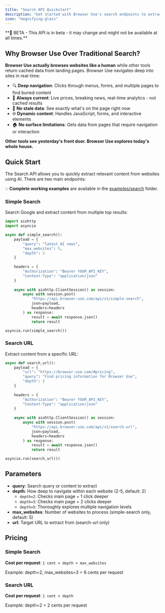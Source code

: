 ```yaml
---
title: "Search API Quickstart"
description: "Get started with Browser Use's search endpoints to extract content from websites"
icon: "magnifying-glass"
---
```


<Warning>
**🧪 BETA - This API is in beta - it may change and might not be available at all times.**
</Warning>

## Why Browser Use Over Traditional Search?

**Browser Use actually browses websites like a human** while other tools return cached data from landing pages. Browser Use navigates deep into sites in real-time:

- 🔍 **Deep navigation**: Clicks through menus, forms, and multiple pages to find buried content
- 🚀 **Always current**: Live prices, breaking news, real-time analytics - not cached results
- 🎯 **No stale data**: See exactly what's on the page right now  
- 🌐 **Dynamic content**: Handles JavaScript, forms, and interactive elements
- 🏠 **No surface limitations**: Gets data from pages that require navigation or interaction

**Other tools see yesterday's front door. Browser Use explores today's whole house.**

## Quick Start

The Search API allows you to quickly extract relevant content from websites using AI. There are two main endpoints:

💡 **Complete working examples** are available in the [examples/search](https://github.com/browser-use/browser-use/tree/main/examples/search) folder.

### Simple Search
Search Google and extract content from multiple top results:

```python
import aiohttp
import asyncio

async def simple_search():
    payload = {
        "query": "latest AI news",
        "max_websites": 5,
        "depth": 2
    }
    
    headers = {
        "Authorization": "Bearer YOUR_API_KEY",
        "Content-Type": "application/json"
    }
    
    async with aiohttp.ClientSession() as session:
        async with session.post(
            "https://api.browser-use.com/api/v1/simple-search",
            json=payload,
            headers=headers
        ) as response:
            result = await response.json()
            return result

asyncio.run(simple_search())
```

### Search URL
Extract content from a specific URL:

```python
async def search_url():
    payload = {
        "url": "https://browser-use.com/#pricing",
        "query": "Find pricing information for Browser Use", 
        "depth": 2
    }
    
    headers = {
        "Authorization": "Bearer YOUR_API_KEY",
        "Content-Type": "application/json"
    }
    
    async with aiohttp.ClientSession() as session:
        async with session.post(
            "https://api.browser-use.com/api/v1/search-url",
            json=payload,
            headers=headers
        ) as response:
            result = await response.json()
            return result

asyncio.run(search_url())
```

## Parameters

- **query**: Search query or content to extract
- **depth**: How deep to navigate within each website (2-5, default: 2)
  - `depth=2`: Checks main page + 1 click deeper
  - `depth=3`: Checks main page + 2 clicks deeper  
  - `depth=5`: Thoroughly explores multiple navigation levels
- **max_websites**: Number of websites to process (simple-search only, default: 5)
- **url**: Target URL to extract from (search-url only)

## Pricing

### Simple Search
**Cost per request**: `1 cent × depth × max_websites`

Example: depth=2, max_websites=3 = 6 cents per request

### Search URL  
**Cost per request**: `1 cent × depth`

Example: depth=2 = 2 cents per request 

